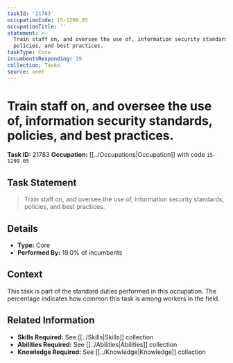 ```yaml
---
taskId: '21783'
occupationCode: 15-1299.05
occupationTitle: ''
statement: >-
  Train staff on, and oversee the use of, information security standards,
  policies, and best practices.
taskType: Core
incumbentsResponding: 19
collection: Tasks
source: onet
---
```

# Train staff on, and oversee the use of, information security standards, policies, and best practices.

**Task ID:** 21783
**Occupation:** [[../Occupations|Occupation]] with code `15-1299.05`

## Task Statement

> Train staff on, and oversee the use of, information security standards, policies, and best practices.

## Details

- **Type:** Core
- **Performed By:** 19.0% of incumbents

## Context

This task is part of the standard duties performed in this occupation. The percentage indicates how common this task is among workers in the field.

## Related Information

- **Skills Required:** See [[../Skills|Skills]] collection
- **Abilities Required:** See [[../Abilities|Abilities]] collection
- **Knowledge Required:** See [[../Knowledge|Knowledge]] collection

